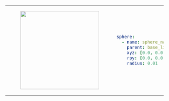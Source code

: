 <table>
    <tr>
        <td>
            <center>
            <figure>
                <img
                    src={require("./img/sphere.png").default}
                    width="250"
                />
            </figure>
            </center>
        </td>
<td>

```yaml
sphere:
  - name: sphere_name
    parent: base_link
    xyz: [0.0, 0.0, 0.0]
    rpy: [0.0, 0.0, 0.0]
    radius: 0.01
```
</td>
</tr>
</table>
